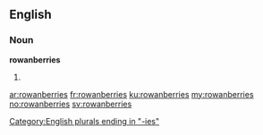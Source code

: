 ==English==

===Noun===
'''rowanberries'''

# {{plural of|[[rowanberry]]}}

[[Category:English plurals ending in "-ies"]]

[[ar:rowanberries]]
[[fr:rowanberries]]
[[ku:rowanberries]]
[[my:rowanberries]]
[[no:rowanberries]]
[[sv:rowanberries]]
